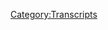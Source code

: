 {{DEFAULTSORT:
    #_TRANSCRIPT_0787:January 23, 2004
}}{{Transcript
    | title         = [[787: January 23, 2004]]
    | caption       = [https://knowledgefight.libsyn.com/787-january-23-2004 Listen to this episode on Libsyn]
    | episodeNumber = [[787: January 23, 2004|787]]
    | length        = 01:04:37
}}

{{MessageBox
    | header     = Warning: Bot Generated Content
    | text       = This transcript was automatically generated by transcription software and likely contains many mistakes and misattributions. Please check the audio for definitive quotes, attribution, and context.
    | image      = N3yvass4myg91.webp
    | imagewidth = 50px
    | id         = warning
}}

{{TranscriptBlock
    | name      = Theme Song
    | timestamp = 00:00:04.000
    | text      = Red Alert. Red alert. Red alert. Red alert. Knowledge five. Damn, Jordan, I'm sweating. Knowledge buddies.com It's time to pray. I have great respect for knowledge, knowledge. I'm sick of them posing as if they're the good guys. Xiang Ji or the bad guy knowledge. Dan and Jordan knowledge fight need money Andy and Sandy are stopping Andy and Pam handy in Kansas. And Kansas, you're on the airplane. Huge fan. I love your word. Knowledge by now knowledge fight.com
}}

{{TranscriptBlock
    | name      = Dan
    | timestamp = 00:00:59.000
    | text      = Hey everybody, welcome back to knowledge reading. I'm Jordan. We're a couple dudes like to sit around worship at the altar of saline and talk a little bit about Alex Jones.
}}

{{TranscriptBlock
    | name      = James David Manning
    | timestamp = 00:01:06.000
    | text      = Oh, indeed. We ID on Jordan. Jordan. I have a quick question for you sir. What's up? What's your blind spot?
}}

{{TranscriptBlock
    | name      = Dan
    | timestamp = 00:01:12.000
    | text      = My blind spot today Jordan is I've been looking for some dumb shows just to watch and you know when I need to relax or something, you know a little bit of entertainment course. You can. There's I mean, I've watched all of survivor. I don't really like the challenge. Yeah. Cooking shows maybe have fallen out of grace for me. Sure. I can only look at food so much. I understand. So I found a show. Okay, but I've been I've been I've taken two
}}

{{TranscriptBlock
    | name      = James David Manning
    | timestamp = 00:01:40.000
    | text      = if if this is perfect match. I'm gonna be furious. No. Okay. But some are described that to us. Well, some are described to us and it made me want to throw up. No,
}}

{{TranscriptBlock
    | name      = Dan
    | timestamp = 00:01:47.000
    | text      = no, no. I haven't checked in on that show. I actually had forgotten since you until you just brought it back. Right. It is a show called The secrets of Skinwalker Ranch. Okay. Skinwalker Ranch is like this place in like, I think it's Utah. That's it's notorious among the paranormal and UFO communities. There's like UFO is there all the time? Okay, okay,
}}

{{TranscriptBlock
    | name      = James David Manning
    | timestamp = 00:02:07.000
    | text      = good. I'm okay. I was worried that Skinwalker was like a normal, like, it's a show about a regular branch. And it just so happened to be named Skinwalker Oh, no. As opposed to being a the Skinwalker you know,
}}

{{TranscriptBlock
    | name      = Dan
    | timestamp = 00:02:20.000
    | text      = it's being of like, negative lore. Apparently the Skinwalker Skinwalker. But so there's this ranch. I am amazed. You've never heard of it. Because like, it's basically one of the big things and like, parent, but I guess maybe that's not something used but
}}

{{TranscriptBlock
    | name      = James David Manning
    | timestamp = 00:02:35.000
    | text      = yeah, I mean, damn, the the number of things I have never heard of are uncountable, that's
}}

{{TranscriptBlock
    | name      = Dan
    | timestamp = 00:02:40.000
    | text      = fair. Um, so I don't believe any of this stuff. Right. But they have such an awesome team of people who are investigating. Okay, so there's a doctor who's there for some reason. He's kind of a zero in case somebody gets hurt. There's like ghosts. There's the lead investigator who's kind of a zero right? And then there's the main character of the show who's like an astrophysicist guy from the like a college in Alabama. Sure, who's coming who's supposed to be the skeptical guy, right? That lasts an episode that he's just making excuses for everything.
}}

{{TranscriptBlock
    | name      = James David Manning
    | timestamp = 00:03:16.000
    | text      = Right? So he's not gonna get a job at CERN anytime soon.
}}

{{TranscriptBlock
    | name      = Dan
    | timestamp = 00:03:23.000
    | text      = It's very clear how much like the beginning is playing out the idea of like, look, I don't know about any of this stuff. Like I like three or four episodes. And he's like when I first showed up, I was very porous. Yeah, of course. Yeah, that kind of thing. But that's one of the great the star okay. The head of security. His name is Dragon
}}

{{TranscriptBlock
    | name      = James David Manning
    | timestamp = 00:03:44.000
    | text      = the head of security at Skinwalker Ranch or the head of security for this team of security at Skywalker dragon dragon he is
}}

{{TranscriptBlock
    | name      = Dan
    | timestamp = 00:03:53.000
    | text      = he has so much input on their investigation for reasons unknown.
}}

{{TranscriptBlock
    | name      = James David Manning
    | timestamp = 00:03:59.000
    | text      = Okay, all right. I'm gonna say this I'm gonna say this dragon came with Skinwalker Ranch and just emerges from the ground and then returns to the ground
}}

{{TranscriptBlock
    | name      = Dan
    | timestamp = 00:04:11.000
    | text      = there's no other explanation you might have come through a portal Yeah, but yeah, there's no other explanation. But yeah, I just I find myself watching it I'm like come on Dragon. And just having that thought is really funny. The premise of the show is that like this like multi millionaire or billionaire guy bought Skinwalker Ranch in order to investigate course. And so these people are always reporting back to this like potty. They're all so desperate for everything to be something that it's it's just hilarious. The episode that I'm on I just started season two. Yeah, the episode that I'm on is entirely about they found a hole and they poured a bunch of water in it and it drained faster than they thought it would right.
}}

{{TranscriptBlock
    | name      = James David Manning
    | timestamp = 00:04:53.000
    | text      = I feel like this is not far off from the plot of an Inspector Gadget episode.
}}

{{TranscriptBlock
    | name      = Dan
    | timestamp = 00:04:59.000
    | text      = Is it possible This was a vortex we found where all the water is. Yes, Mr. Gadget didn't Yeah, it's, it's it's fun. Yeah. Anyway, I don't know why there's multiple seasons of a question.
}}

{{TranscriptBlock
    | name      = James David Manning
    | timestamp = 00:05:13.000
    | text      = Because, I mean, they haven't figured they haven't found it yet. They haven't found anything. Well, yeah, that's why you gotta make another season.
}}

{{TranscriptBlock
    | name      = Dan
    | timestamp = 00:05:18.000
    | text      = They think they've found a ton of stuff. Well, of course, but yeah, you gotta think they found a lot of stuff otherwise you might quit very unconvincing. Anyway, what's your bread?
}}

{{TranscriptBlock
    | name      = James David Manning
    | timestamp = 00:05:27.000
    | text      = My bright spot? Dan is the new album from Ma three. first album in a long, long time, some
}}

{{TranscriptBlock
    | name      = Dan
    | timestamp = 00:05:35.000
    | text      = sort of electronic rock. Yeah, it's stuff right. Speed
}}

{{TranscriptBlock
    | name      = James David Manning
    | timestamp = 00:05:39.000
    | text      = moves. Everybody remembers. Midnight city.
}}

{{TranscriptBlock
    | name      = Dan
    | timestamp = 00:05:41.000
    | text      = Yeah, I recall that. Yeah, that's come up on a few playlists. Spotify recommended thing, right?
}}

{{TranscriptBlock
    | name      = James David Manning
    | timestamp = 00:05:48.000
    | text      = Yeah. And, you know, ma three is always a reliable source for a surprise saxophone, which, as we all know, and love.
}}

{{TranscriptBlock
    | name      = Dan
    | timestamp = 00:05:56.000
    | text      = Yeah, you know, that's what you need is best when a saxophone isn't expected. And it
}}

{{TranscriptBlock
    | name      = James David Manning
    | timestamp = 00:05:59.000
    | text      = just shows up out of nowhere, and he always does it in the right way. You're like, this is all be boobs. This is all and then bam. Saxophone solo.
}}

{{TranscriptBlock
    | name      = Dan
    | timestamp = 00:06:07.000
    | text      = There's a new album, though. Yeah, that's pretty good. All right. I would suggest to check that out. I'm trying to listen to more music in times when I maybe would have listened to podcast. Right, right. We're trying to diversify a little bit because there's so much just talking. And you know, music brings something to your life. Yeah,
}}

{{TranscriptBlock
    | name      = James David Manning
    | timestamp = 00:06:23.000
    | text      = no, I, I haven't listened to a lot of podcasts for a while. You know, like I've cut way, way back and I'm listening to music Well,
}}

{{TranscriptBlock
    | name      = Dan
    | timestamp = 00:06:31.000
    | text      = probably isn't something else as podcasters should be.
}}

{{TranscriptBlock
    | name      = James David Manning
    | timestamp = 00:06:34.000
    | text      = Honestly, I think podcasts are boring. Oh, no.
}}

{{TranscriptBlock
    | name      = Dan
    | timestamp = 00:06:37.000
    | text      = Actually, I was listening to some Bosstones because I needed some horns. Yeah. Expected saxophone guy. I was listening to question the answers one of their great albums. Oh, I did a couple of things first. I always have said that I'm a Bosstones guy from way back. Right. And these are the
}}

{{TranscriptBlock
    | name      = James David Manning
    | timestamp = 00:06:56.000
    | text      = wiki wiki Bosstones. Anybody? Oh, mighty mighty. Okay. I got it backwards.
}}

{{TranscriptBlock
    | name      = Dan
    | timestamp = 00:07:00.000
    | text      = And I was like, yeah, man, I think I think I fell off around Jackknife to a swan that was the last album that I like, really wasn't too sure. And I realized as I was looking over their discography, I'm like, that came out like 20 something years ago. I still think of it in my head is like, yeah, that was later era Bustos. Because that's a long time ago. But I was listening to question the answers. And there's a song on it called jump through the hoops. Sure. And there's this there's, it's just about like how like, yeah, I gotta go through the motions. Sure. Sure. Yeah, holidays suck. We got to do all this stuff. Yeah. So one verses about Dickey Barrett's job. Okay. It's like my job. It's a nine to five nightmare, right? Sure. All right. Yeah. can all relate. Yeah, we've been there. The next lyric is I'm serving whiskey stale wit and beer. And I as a kid, it always like bothered me that like, that doesn't make sense. He's your main time bartender working at like a hotel bar. What do you
}}

{{TranscriptBlock
    | name      = James David Manning
    | timestamp = 00:08:00.000
    | text      = this is a wild west. Cowboy shows up at 830 wanting a little shot of whiskey.
}}

{{TranscriptBlock
    | name      = Dan
    | timestamp = 00:08:05.000
    | text      = Dicky Barrett, the king of Boston SKA is working a day. This is what Yeah, never made sense to me. And I didn't have context for it. Because I was like, a kid. I didn't have a job but didn't know nine to five. Like, maybe you boop check in and nine, five into words. So whiskey.
}}

{{TranscriptBlock
    | name      = James David Manning
    | timestamp = 00:08:26.000
    | text      = I do like the idea, you know, of Chicago specifically, that like, you know, man, I wish every bar was a 4am bar, just those you know, now these 2am bars. That's not fair. But then you go back for two years. And you've got to think there were people being like, I wish every bar was a 24 hour bar again. What the hell is wrong with people that I can't get drunk at 630 in the morning, you know, now I have to stay home.
}}

{{TranscriptBlock
    | name      = Dan
    | timestamp = 00:08:50.000
    | text      = Well, Dickie might have worked at airport. That's possible. Yeah. I don't that's not in the song. But anyway. I felt bad because I've I have this conflicted relationship now that Tiki berets and anti Vax? Sure. Oh, my God broke up the band. Of course,
}}

{{TranscriptBlock
    | name      = James David Manning
    | timestamp = 00:09:07.000
    | text      = that'll do it. But, but yeah, the infected Bosstones. Now,
}}

{{TranscriptBlock
    | name      = Dan
    | timestamp = 00:09:12.000
    | text      = some of those. Some of that stuff holds up though. I believe early stuff is pretty great. I believe you. Anyway, Jordan. Today we have an episode talking about more noise and other disturbances. by the minute. We talk about Scott called the devil and more. All right. Okay. Now, we're gonna be talking about an episode from 2004. Yay. Because I've been the speaking engagement this week. And so preparing for that has been, you know, I've been juggling a little bit of that. And I was listening to some present day style shirts just to slog and not Bosstones that's for sure. No, and so I felt like we should check back in although we're kind of in a no man's land in 2004 because we know how he covered Saddam's capture, right. not well, right, we know that he still kind of thinks that the bath party is being installed back into power. Right? There's a very bizarre kind of who knows what's going on. It's not talking about the primaries, right? 2004 at this point yet, and so I don't really have a goal in mind, but I enjoy listening to it a lot more, right. There's a lot more information and a lot more stuff you can learn from those. And so I was dipping back seeing what I could find. And the Dean screen is on the 19th of January Gotcha. The evening of the 90
}}

{{TranscriptBlock
    | name      = James David Manning
    | timestamp = 00:10:37.000
    | text      = Right. That is when he does the Dean screen. Yeah, yeah.
}}

{{TranscriptBlock
    | name      = Dan
    | timestamp = 00:10:41.000
    | text      = And so today, we're, this has nothing to do with that. No, no, just for some sort of gauging where we are. We're jumping back in here on January 23 2004. And today's gonna be probably a little bit shorter than normal. But I found something that I thought really sucks. And so good enough for us, man. This sucks. And we'll get down to business on that. But first, Jordan, let's say hello to somebody who wants Oh, that's great idea. So first self elected president of the butler, Pa knowledge fight fan club. Thank you so much. You are now policy wonk.
}}

{{TranscriptBlock
    | name      = Alex Jones
    | timestamp = 00:11:16.000
    | text      = I'm a policy wonk.
}}

{{TranscriptBlock
    | name      = James David Manning
    | timestamp = 00:11:17.000
    | text      = Thank you very much.
}}

{{TranscriptBlock
    | name      = Dan
    | timestamp = 00:11:19.000
    | text      = You're trying to be the new Chico they are. Yeah,
}}

{{TranscriptBlock
    | name      = James David Manning
    | timestamp = 00:11:21.000
    | text      = that's happening.
}}

{{TranscriptBlock
    | name      = Dan
    | timestamp = 00:11:22.000
    | text      = Yeah. All right. Welcome to Pennsylvania douche I guess. Next Knox revenge. Thank you so much. You are now policy. Well,
}}

{{TranscriptBlock
    | name      = Alex Jones
    | timestamp = 00:11:28.000
    | text      = I'm a policy wonk.
}}

{{TranscriptBlock
    | name      = James David Manning
    | timestamp = 00:11:29.000
    | text      = Thank you very much. Next,
}}

{{TranscriptBlock
    | name      = Dan
    | timestamp = 00:11:31.000
    | text      = I just wanted to hear Dan and Jordan say Susquehanna. I think that's I'm probably mispronouncing that. But anyway, you're now policy walk.
}}

{{TranscriptBlock
    | name      = Alex Jones
    | timestamp = 00:11:38.000
    | text      = I'm a policy wonk.
}}

{{TranscriptBlock
    | name      = James David Manning
    | timestamp = 00:11:39.000
    | text      = Thank you very much. I believe it's Susquehanna, Susquehanna something like that walk
}}

{{TranscriptBlock
    | name      = Dan
    | timestamp = 00:11:43.000
    | text      = up. Next. I'm Father Jones is syrupy, sweet Texas drawl. Thank you so much. You are now suppose you want
}}

{{TranscriptBlock
    | name      = Alex Jones
    | timestamp = 00:11:48.000
    | text      = I'm a policy wonk.
}}

{{TranscriptBlock
    | name      = James David Manning
    | timestamp = 00:11:50.000
    | text      = Thank you very much.
}}

{{TranscriptBlock
    | name      = Dan
    | timestamp = 00:11:51.000
    | text      = And Studio Ghibli piddly presents, my neighbor, pathetic. Thank you so much. You're now ballsy walk.
}}

{{TranscriptBlock
    | name      = Alex Jones
    | timestamp = 00:11:56.000
    | text      = I'm a policy wonk.
}}

{{TranscriptBlock
    | name      = James David Manning
    | timestamp = 00:11:57.000
    | text      = Thank you very much. Hey,
}}

{{TranscriptBlock
    | name      = Dan
    | timestamp = 00:11:58.000
    | text      = we got a technocrat in the mix. Jordan, so thank you so much to Jar Jar. Binks has a Caribbean style hot sauce named after him. And it's delicious. Thank you so much. You are now a technocrat.
}}

{{TranscriptBlock
    | name      = Alex Jones
    | timestamp = 00:12:07.000
    | text      = I'm a policy wonk.
}}

{{TranscriptBlock
    | name      = James David Manning
    | timestamp = 00:12:10.000
    | text      = The amount of intelligent brilliant someone someone sodomized, sent me a bucket of poop daddy sharp.
}}

{{TranscriptBlock
    | name      = Alex Jones
    | timestamp = 00:12:16.000
    | text      = Jar Jar Binks has a Caribbean black action. He's a loser. Little little teeny baby. I don't want to hate black people. I renounce Jesus Christ,
}}

{{TranscriptBlock
    | name      = Dan
    | timestamp = 00:12:27.000
    | text      = but they'll be a good hot sauce. Probably a habanero bass. Yeah. You know, Caribbean sauces tend to enjoy a little bit of those fruity or peppers. Yeah,
}}

{{TranscriptBlock
    | name      = James David Manning
    | timestamp = 00:12:34.000
    | text      = I mean, I've always had the idea. Obviously, being from Chicago to make Jar Jar links, you know, you make that's it just makes perfect sense. Yeah. And you You jerk them? You know, that way. You've got the Caribbean style shipping it all work. But you
}}

{{TranscriptBlock
    | name      = Dan
    | timestamp = 00:12:50.000
    | text      = have to always like if you're serving them, you have to like juggle them and almost drop them on the floor. Yes.
}}

{{TranscriptBlock
    | name      = James David Manning
    | timestamp = 00:12:56.000
    | text      = It is also a physical comedy beta.
}}

{{TranscriptBlock
    | name      = Dan
    | timestamp = 00:12:59.000
    | text      = Store pratfalls. Yes, absolutely. So Jordan, like I said, there's not a lot going on, we get into like a real deadzone of content check. Alex preoccupies himself quite a bit with building seven stuff, about 911. But it's not stuff that we haven't heard before. And so pretty bland. But he's very, very excited about it. And so that takes up a lot of his time over the course of multiple days. And it took a while to get to anything that I really thought merited our attention. And I'll be honest, at first, I didn't even think this was it. But after looking into it a little bit more, I found that it was quite important.
}}

{{TranscriptBlock
    | name      = Alex Jones
    | timestamp = 00:13:46.000
    | text      = Welcome, my friends. It is Friday, the 23rd. day, January 2000. And for I still can't get used to that. Like yesterday, right now. The nine make broadcast lined up for you. We've got Operation Rescue West, coming on in the second hour. It's a First Amendment issue, not just trying to stop the 45 million plus murders. But they have a big truck with a picture of a baby alive baby and then a dead baby on the side. And they've been arrested and are being charged. They're trying to tell people all over the country that they cannot expose what's really happening. But PBS in a show video of all the dead Jews and world war two images of 1000s of naked bodies being bulldozed into pitch and I think that's good. It's good that they show that we should know what evil is all about. We should see the results of of evil. And what happens when you don't stand up to it. But you can show the murders in Africa murders by Saddam I'm in the Middle East, you can show murders by Pol Pot, you can show murders by Hitler. But you better not show the murders in this country. They're taken down websites that show this all over the place.
}}

{{TranscriptBlock
    | name      = Dan
    | timestamp = 00:15:12.000
    | text      = I got a couple of points on this one. The first is that I think that if someone was driving around in a van with pictures of victims of the Holocaust on the side of it, that might also not be super appropriate. I don't think that the reality of human atrocities should be watered down or ignored. But there's a place for that kind of thing. And maybe the side of a van, isn't it?
}}

{{TranscriptBlock
    | name      = Jordan
    | timestamp = 00:15:29.000
    | text      = I mean, a if your argument is that the van is a good place for it, and the other side of your van has a unicorn on it. I think we're having a bad day.
}}

{{TranscriptBlock
    | name      = Dan
    | timestamp = 00:15:40.000
    | text      = Well, yeah. But Alex is also comparing like something that was in a documentary versus something that's on the side of a thing,
}}

{{TranscriptBlock
    | name      = James David Manning
    | timestamp = 00:15:46.000
    | text      = I think should be put on the side of a van that isn't a dragon or a unicorn
}}

{{TranscriptBlock
    | name      = Dan
    | timestamp = 00:15:51.000
    | text      = or business name. Yeah, something Oh, yeah, that
}}

{{TranscriptBlock
    | name      = James David Manning
    | timestamp = 00:15:54.000
    | text      = was also an option. Second,
}}

{{TranscriptBlock
    | name      = Dan
    | timestamp = 00:15:56.000
    | text      = there's a difference between all of those things that Alex is listing off versus abortion, all of those other things are murders, whereas an abortion it is not. He's Welcome to his very strongly held belief that it is but that's not going to impact on most of the rest of the country feels. So this story has to do with an anti abortion group called Operation Rescue West who were charged with a misdemeanor for what they call their truth truck. The issue wasn't that they had pictures of dead babies on it. It was that in Bel Air Kansas, there's an ordinance that prohibits cars with portable signs on them, essentially banning moving billboards. The charges were dropped in March, most likely because it wasn't that big of a deal, and the city realized that the group thrived off being persecuted, so maybe wasn't even worth the trouble. Yeah. Operation Rescue West was led by a man named Troy Newman, who's going to be the guest that comes on here later, and a large amount of his specific activism against was against a reproductive care doctor in Kansas named George Taylor. In fact, the misdemeanor charge happened when he was driving his truck near the home of one of Taylor's nurses in a very clear attempt to harass and intimidate her. For years. They went after Tiller to the extent of planning a mock trial accusing him of mass murder. Incidentally, Tiller was murdered himself on made in May 2009. tillers murderer Scott Roeder was a frequent donor to Operation Rescue West and when he was arrested the phone number for Operation Rescue West's senior policy adviser Cheryl Solon, Salander was found in his car. Salinger, when pressed on it had to admit that she had spoken with rotor in the past and had specifically given him information about tillers whereabouts in the past like court appearances on the like, also sell under served two years in jail quote, after pleading guilty to conspiring to bomb an abortion clinic in California in 1988. I looked he's gonna have this guy from Operation Rescue west on the show to complain about this misdemeanor charge that's going to be dropped in a few months. But it's critical to understand that what is happening is that Alex is interviewing someone who is a stochastic terrorist, quite frankly, this is an attempt to play up this false sense of victimhood and aggrievement, which is a large part of the fuel that these groups use to inspire the domestic terrorism against people who support or provide reproductive health access. This is who Alex has always been. When we go back to the past, we see constant appearances by thinly disguised Nazis and white supremacist, we see promotion of groups that inspire domestic terrorism. And you see that in the present day, too. This is who he is. This has never been different. It's just not been as obvious in the past maybe. Well, I mean, or people weren't paying attention.
}}

{{TranscriptBlock
    | name      = James David Manning
    | timestamp = 00:18:30.000
    | text      = I be Yeah, it's who was investigating this dude. You know, who was investigating? Who is like, Hey, Alex is having a literal terrorist on his show. Like nobody was paying attention to him. Nobody was paying attention, not just to Alex, but to the guests that he had on Yeah, he's just got another crazy conspiracy theorist on
}}

{{TranscriptBlock
    | name      = Dan
    | timestamp = 00:18:51.000
    | text      = I honestly don't even think it's that I think that people will just pick who Yeah, no,
}}

{{TranscriptBlock
    | name      = James David Manning
    | timestamp = 00:18:56.000
    | text      = yes. For the people who would have made such a period, though. That's their perception. Because we know that all the way up until, however, practically now still, you know,
}}

{{TranscriptBlock
    | name      = Dan
    | timestamp = 00:19:07.000
    | text      = I mean, I think that so much of the criticism of Alex that existed our message boards, you know, even pretty close to up to like our starting of the show. Yeah. had to do with like him being a tool of Israel. Yeah, basically. Yeah. The criticism about him was in itself a conspiracy. Right. And so yeah, there was not a lot of attention being paid to stuff like this, like the cadre of weirdos and dangerous folks that he has on the show. Yeah. So yeah, this dude is going to show up and they're going to kind of have a little bit of an interview and maybe the maybe the only thing that's important on this episode, is this story. That seemed kind of just like a throwaway. Bullshit. They're mad that people have an abortion. Yeah, yeah. But no,
}}

{{TranscriptBlock
    | name      = James David Manning
    | timestamp = 00:19:55.000
    | text      = obfuscate what is actually going on by just being like, Oh, look at how it is. sent this van is we should all be aware of what's going on. Well, to be
}}

{{TranscriptBlock
    | name      = Dan
    | timestamp = 00:20:03.000
    | text      = fair, I mean, it as fair as you can be, this is a 2004 and Tiller wasn't killed until 2009. It hasn't happened, right, right now granted, their senior policy advisor is in contact with people who may eventually murder and herself, plan to bomb an abortion clinic and went to prison for it. Right. So you have adjacency of like this. I don't know, I haven't looked into enough of the, let's say, anti abortion, pro life groups. But I would assume that there are some who are very disconnected from folks who would bomb an abortion clinic, you would hope. And those would be the folks that I would hope you'd interview the people who are at least more than zero steps removed from someone who planned to forbid abortion, I suppose. But instead, these are the sorts of groups that Alex elevates. He's the sort of people that he gets involved with, and it's not a coincidence. So Alex introduces Troy. And it's weird. He doesn't really know the details of this. This guy's story at all.
}}

{{TranscriptBlock
    | name      = Alex Jones
    | timestamp = 00:21:08.000
    | text      = Coin. Newman is the president of Operation rescue.org. And prolife websites have been getting hacked to take it down around the country, folks. They are putting directories into all the big corporations and libraries blocking out patriot, real conservative websites, the neocon websites, you'll never have a problem. We're talking to Troy Newman and World Net Daily Story on infowars.com. From yesterday, he was arrested mostly police out in Bel Air California, and she had picture of the truck there on the website. This is the second time
}}

{{TranscriptBlock
    | name      = Dan
    | timestamp = 00:21:47.000
    | text      = Alex is referred to Bel Air is being in California. Yeah, on this episode, because he's the Fresh Prince. Yeah, I understand why that would be where your brain goes. But he has like, here's the here's the thing, like, Troy, and this group is like pretty prominent at the pro life agitation. Right? Let's say. And it's very well known that they're in Kansas, you know, and so that to me, seems strange. One time, it's like, well, it's a slip of the tongue. Obviously, you think of Bel Air from the Fresh Prince. But it I don't know. I mean, it's kind of it's bad sign,
}}

{{TranscriptBlock
    | name      = James David Manning
    | timestamp = 00:22:23.000
    | text      = it wouldn't make sense to me because he doesn't actually care about the movement, you know, like, and I understand that he cares about abortion, but he doesn't care about like, oh, well, I need to make contacts in this place, or this place or this place. I need to be aware of who's doing what, everywhere. At this point in time. He's just trying to do a radio show, you know,
}}

{{TranscriptBlock
    | name      = Dan
    | timestamp = 00:22:44.000
    | text      = yeah. But if you if you care somewhat about the issue itself. You'd know a little bit about the notable figures, you'd think like you'd think I'm aware of where other people in like disinformation research are sure. At least generally speaking. Right. Right, right. I don't know. It seems. It seems like a bizarre level of not caring.
}}

{{TranscriptBlock
    | name      = James David Manning
    | timestamp = 00:23:08.000
    | text      = Well, I mean, but think about it this way. Dan, you are aware of disinformation space, right. I'm also on the show. I'm I'm not aware of too much of the disinformation space because I'm an entertainer, right? If Alex is an entertainer, if you were interviewing somebody,
}}

{{TranscriptBlock
    | name      = Jordan
    | timestamp = 00:23:26.000
    | text      = okay, well, that's fair. Who was ever
}}

{{TranscriptBlock
    | name      = Dan
    | timestamp = 00:23:30.000
    | text      = ticular I know
}}

{{TranscriptBlock
    | name      = Jordan
    | timestamp = 00:23:31.000
    | text      = fine.
}}

{{TranscriptBlock
    | name      = Dan
    | timestamp = 00:23:33.000
    | text      = I think you have a responsibility to know a little more good point. So anyway, Troy comes in, and him and Alex do some lying about stats.
}}

{{TranscriptBlock
    | name      = Troy Newman
    | timestamp = 00:23:41.000
    | text      = Well, we're pro life organization started to bash about 15 years ago with the sole purpose of ending child killing in America. And we're doing it primarily these days through our efforts. That's fine. By bringing a window into the abortion clinic years ago, we said if wombs had windows, there'd be no abortion. You ever hear that
}}

{{TranscriptBlock
    | name      = Alex Jones
    | timestamp = 00:24:01.000
    | text      = one? Yeah. So now they have the whole powered color. moves in my mind here. The tests they do where you can see the baby, right? Yeah, this big 3d sonogram? Yes, a 3d. 4d Yeah, there's motion to it as well. Yeah, 4d and now the majority of men and women, the numbers have never reversed the last 10 years are now against abortion. Young people are against abortion than their parents. 72%
}}

{{TranscriptBlock
    | name      = James David Manning
    | timestamp = 00:24:27.000
    | text      = of
}}

{{TranscriptBlock
    | name      = Troy Newman
    | timestamp = 00:24:29.000
    | text      = young people nowadays, according to recent Gallup poll are consider themselves to be pro life. Well, we took that slogan a step further. If the wombs had windows, there'd be no abortion. We get a window into the abortion clinic. I'm telling you, it's not a pretty sight. Every abortion kills. And it's a bloody gory mess.
}}

{{TranscriptBlock
    | name      = Dan
    | timestamp = 00:24:46.000
    | text      = Bloody, bloody, gory mess. So this discussion of statistics is just not real. Gallup has polled pro life versus pro choice self description at least going back to 1996 and in 2004, approximately 43% of respondents called themselves pro life compared to about 49%. Who were pro choice. The highest they've ever pro polled pro life identification was in 2009 at 51%, which I think, you know, if you consider what was going on around then you could consider it a conservative resurgence that was going on due to the election. Obama Yeah, Tea Party sentiment rising. I think you can understand why there'll be a little bump there. Also, in our present day, pro life sentiment is polling almost as poorly as it ever has about 39% trailed only by like, 9096 when it was around 33. These folks use fraudulent statistics to create the impression that their extreme views and extreme actions are actually mainstream and supported by the vast majority of the population. This is meant to help radicalize the listeners of the show, while simultaneously pacifying them from any fears about whether or not what they're supporting is in fact, extremism. And that's, that's the game. Yeah, I mean, 73%
}}

{{TranscriptBlock
    | name      = James David Manning
    | timestamp = 00:25:59.000
    | text      = I, here's, here's a here's a sticking point for me. You know, like, I get the idea that if you have a window into the womb, then you see a I don't know, a larval worm growing, or whatever it is. They call them boo. What I don't understand is if you think that's a baby, how is an ultrasound not complete child pornography as well? That's just insane. We're all stupid.
}}

{{TranscriptBlock
    | name      = Dan
    | timestamp = 00:26:24.000
    | text      = Are you just pretend you're working on new five minutes? No,
}}

{{TranscriptBlock
    | name      = James David Manning
    | timestamp = 00:26:27.000
    | text      = I'm just I'm just a bothered by this insanity. Just how can you not think clearly, it bums me
}}

{{TranscriptBlock
    | name      = Dan
    | timestamp = 00:26:36.000
    | text      = out your rebuttal is not compelling. No, it's
}}

{{TranscriptBlock
    | name      = James David Manning
    | timestamp = 00:26:40.000
    | text      = not a rebuttal. I understand. It's, it's all stupid.
}}

{{TranscriptBlock
    | name      = Dan
    | timestamp = 00:26:43.000
    | text      = That's true. That's true. That's what I'm saying. They're very passionate about we eat eggs. That's true. Not human eggs. Now we will Oh boy, because that's my next planet class raw
}}

{{TranscriptBlock
    | name      = James David Manning
    | timestamp = 00:26:56.000
    | text      = human eggs. So yeah,
}}

{{TranscriptBlock
    | name      = Dan
    | timestamp = 00:26:58.000
    | text      = the reality of the situation is that this guy Troy, a large part of what he does is rally against George tiller. Right? And because we're in the present day, we know what ends up happening, right? But because they don't, a lot of the behaviors that Alex and this guy engage in on this show look really bad in hindsight, like this clip.
}}

{{TranscriptBlock
    | name      = Alex Jones
    | timestamp = 00:27:23.000
    | text      = And I wouldn't expect I mean, I'd expect this in Bel Air California but not Bel Air Kansas.
}}

{{TranscriptBlock
    | name      = Troy Newman
    | timestamp = 00:27:28.000
    | text      = We'll we'll tell you what, it's a little bit bigger. And this is Wichita, Kansas, Wichita, which is just one mile south of Bel Air is the abortion capital of world mount if your listeners know that, that that's where George Tiller resides. And he has the biggest abortion clinic in the world. He claims to have more third trimester abortion experience than anybody in the Western Hemisphere call it what it is. He has the biggest death camp in the US. Exactly. And he's got a huge full size crematorium there the day that the smoke billows out with the smoke of the dead babies in his office manager resides in Bel Air.
}}

{{TranscriptBlock
    | name      = Dan
    | timestamp = 00:28:03.000
    | text      = Yeah. So Alex is real actively involved in sort of helping push this person as a target. Yeah, he ends up being oh, by the way, I forgot to mention this Tiller was killed in church. He was a church and something like a man and just assassinated. Yeah, that makes sense.
}}

{{TranscriptBlock
    | name      = James David Manning
    | timestamp = 00:28:19.000
    | text      = Because it's because they're pro life.
}}

{{TranscriptBlock
    | name      = Dan
    | timestamp = 00:28:24.000
    | text      = It's it's really, it's really difficult to to see this and consider any of these actions, like acceptable running a death camp.
}}

{{TranscriptBlock
    | name      = James David Manning
    | timestamp = 00:28:33.000
    | text      = Yeah. Well, I mean, not just that, but like, because of the issue that we're dealing with of abortion. The laws to protect those people have been specifically watered down as much as possible. The laws to protect tiller. Were almost as I mean, at that time. What? He was being harassed for
}}

{{TranscriptBlock
    | name      = Dan
    | timestamp = 00:28:54.000
    | text      = years. Yeah, that's true years. And what he was doing was legal. Yeah. It was a form later term abortions, but it was not illegal.
}}

{{TranscriptBlock
    | name      = James David Manning
    | timestamp = 00:29:05.000
    | text      = So So what is there to do? Why are we allowing this man to be harassed for eight years? Again, and again and again? Reason litical free speech? Exactly. The reason is, because it's political free speech for this man to harm and attack tiller, and it is against the law for Taylor to fight back.
}}

{{TranscriptBlock
    | name      = Dan
    | timestamp = 00:29:23.000
    | text      = True. And that's the truth and like the the extent to which you want to, you know, make arguments against access to abortion, I guess you could make the argument that a lot of that is, you know, very much it should be protected free speech. Absolutely. But some of this other stuff, I don't know how appropriate it is, you know, when you have a powder keg type issue like this, saying that this person is running a death camp, saying that kind of stuff, articulating it as like a murder factory or comparing it to Holocaust 70 is a mass murderer. You're gonna put them on trial. I owe for mass murder. These kinds of things, you, you have to understand that what you're doing is trying to incite violence. You're making
}}

{{TranscriptBlock
    | name      = James David Manning
    | timestamp = 00:30:08.000
    | text      = it reasonable to kill him. Yes, that is what you are doing here. There's no other public case. Yeah, there's no other explanation you are telling you are telling people who believe you that this man is a mass murderer. Honestly, if this weren't true, then the man who went to church and killed him is a good guy. Because this man is mass murdering people. I mean, but you know what? It's not it's not even close to true. And you're fucking killing people based on these lies.
}}

{{TranscriptBlock
    | name      = Dan
    | timestamp = 00:30:37.000
    | text      = Yeah. And consider like the headspace that you're putting people in. Largely that may be a little bit unwell and healthy mentally, who believe will also believe the things that you do. You're telling them that this person is a mass murderer? Yeah. Death, and it's legal, the mass murder that he's doing. Now, a bunch of people have been trying to change these laws in order to get this person punished by laws. We want to deal with this through the legal system, but it's impossible. There. We've exhausted all of these avenues and got it he just, you know, he's gonna get away with it. How? How difficult is it to imagine that what you're doing is making the argument for someone who is unwell to take things into their own hands. Yeah, absolutely. It's, it's ridiculous. And to see Alex so actively engaged in it, in 2004. is, I mean, it pretty gross.
}}

{{TranscriptBlock
    | name      = James David Manning
    | timestamp = 00:31:33.000
    | text      = Honestly, it is, it is framing this situation as a moral responsibility to burn down that clinic to burn down the death camp. Not only is it the right thing to do, it is your moral responsibility to do that, as a human being who does not want to watch people die. You know, I'm not
}}

{{TranscriptBlock
    | name      = Dan
    | timestamp = 00:31:53.000
    | text      = sure if it's fully framing that. But it's definitely that is what you could hear. You know, it's a possible reading someone could have.
}}

{{TranscriptBlock
    | name      = James David Manning
    | timestamp = 00:32:02.000
    | text      = Well, I mean, I if if we actually knew that across the street, there was a death camp, it would be my moral responsibility to go over there and stop it. If I could. I can't even I can't. You might even if I can't. Yeah, you
}}

{{TranscriptBlock
    | name      = Dan
    | timestamp = 00:32:15.000
    | text      = might be right. But what if you want to bring witches into it?
}}

{{TranscriptBlock
    | name      = James David Manning
    | timestamp = 00:32:18.000
    | text      = Good question.
}}

{{TranscriptBlock
    | name      = Caller 2 (787)
    | timestamp = 00:32:20.000
    | text      = The additional perspective is that abortion is actually a satanic blood sacrifice ritual.
}}

{{TranscriptBlock
    | name      = Dan
    | timestamp = 00:32:26.000
    | text      = I should clarify, this is a color that they get right, right.
}}

{{TranscriptBlock
    | name      = Caller 2 (787)
    | timestamp = 00:32:29.000
    | text      = And they actually grow their power on it. And that's why they feel that you're threatening their power base, and they're going to the extreme to protect it. Now. They've got it basically on a mass scale. And I would venture to say that your guests would agree on this, but I like his input on it also and magic. I appreciate
}}

{{TranscriptBlock
    | name      = Alex Jones
    | timestamp = 00:32:47.000
    | text      = your show. All right. Thank you. Yeah, you go back to Herod, you go back to the Egyptian kings.
}}

{{TranscriptBlock
    | name      = Troy Newman
    | timestamp = 00:32:52.000
    | text      = You go back to Hitler's nature. I believe the mass killing was empowering them a comment, sir. Well, it even goes back further than that. The Mole bytes were the first people recording the scripture of sacrificing their own children. All the bale and Ashraf worship were sexual immorality and child killing First Corinthians it says those things that you that the pagans sacrifice, they sacrifice to demons. You're George tillers abortion clinic we regularly regularly see notorious witches going in and out of there particularly it's boring and when that big incinerator lights up.
}}

{{TranscriptBlock
    | name      = Dan
    | timestamp = 00:33:26.000
    | text      = Yeah, notorious
}}

{{TranscriptBlock
    | name      = James David Manning
    | timestamp = 00:33:27.000
    | text      = witches, Horus witches. Yeah. People who are notable for their witchcraft.
}}

{{TranscriptBlock
    | name      = Dan
    | timestamp = 00:33:33.000
    | text      = Yeah, okay. Yeah, they're known on the streets as big time witches got. So yeah, so what we have now is Alex is allowing this guy to put on a presentation that not only is George Taylor a mass murderer, he's complicit with witches are doing a blood sacrifice with these dead babies, or these, these aborted babies in order to gain satanic power of some sort. So now we're adding a spiritual responsibility and dimension to this. And this is so fucked up knowing that like, just a few years after this the guy gets murdered is it's it's insane. I mean,
}}

{{TranscriptBlock
    | name      = James David Manning
    | timestamp = 00:34:13.000
    | text      = it it's it. What else do you say? But it's the entire organization's fault. It's all of their faults.
}}

{{TranscriptBlock
    | name      = Dan
    | timestamp = 00:34:19.000
    | text      = It means a lot. There's a lot of fault to go around. Yeah, it's true.
}}

{{TranscriptBlock
    | name      = James David Manning
    | timestamp = 00:34:23.000
    | text      = It is it is one of those things where again, that is the that is the lack of protection. This man can go murder an abortion doctor. And what people will say is look at this unhinged man. And that's not true. Well, actually, that's a man who's trying to save your life. That is a man who believes that he is saving human lives despite the fact that everyone is against him. In his mind. He is perhaps the most noble creature on this fucking planet. And you're going to tell him he's an unhinged No, this man has been fuck Stover
}}

{{TranscriptBlock
    | name      = Alex Jones
    | timestamp = 00:35:00.000
    | text      = Well,
}}

{{TranscriptBlock
    | name      = Dan
    | timestamp = 00:35:01.000
    | text      = I think that the the actual murderer? He is, I think he may have been a bit unwell himself for sure. But that's not but what you're saying. Does, you know there is there's something to it, you know, the you think that you are the noble person who's going in to save effort? Absolutely. And you have these people like Alex and like, Troy, on these large platforms, essentially convincing you that you are the good guy, you behave in the way that you do, you know, makes me think of the guy who went with a gun to combat ping pong. You know, like, that person didn't think he was hurting people. He thought he was going to save children. Yep. And I think that that is one of the ways that you can get people to do awful things is by convincing them in some perverse way. They're awful action is actually morally obligatory, or morally commendable. Just
}}

{{TranscriptBlock
    | name      = James David Manning
    | timestamp = 00:35:54.000
    | text      = that but after the fact, what are what are these people going to do? They're going to say, that was wrong, he should not have killed him. Now, he may have brought it on himself a little bit with his murdering of babies. But that is not how we behave. anti abortion friends
}}

{{TranscriptBlock
    | name      = Dan
    | timestamp = 00:36:14.000
    | text      = are peaceful. That's a large part of what Newman said afterwards. I don't know this guy. This guy. This guy was very wrong. No True Scotsman. Absolutely would never want someone to hurt this guy who's collaborating with notorious witches. Yeah. You fucking talking about? Absolutely. Anyway, one of the things that's really neat about this episode, and it's not actually as neat as I wanted it to be, but Alex does get a few calls from pro choice. People. Okay. Now, they're not the best candidates to be making these. They're listening to Infowars. Yeah, it's a self selected bunch. It is. Yeah. But here is one caller who has a belief that people should be allowed to have access to reproductive health.
}}

{{TranscriptBlock
    | name      = Alex Jones
    | timestamp = 00:37:00.000
    | text      = Henry in Oregon, you say you disagree with our guest on some issue? Go ahead.
}}

{{TranscriptBlock
    | name      = Caller 1 (787)
    | timestamp = 00:37:05.000
    | text      = And do you do? I just want to know where these people get off? Thinking they can tell an individual free sovereign citizen of the Republic, what they can put in or take out of their individual body.
}}

{{TranscriptBlock
    | name      = Alex Jones
    | timestamp = 00:37:18.000
    | text      = Okay, is there something to Henry right now on this? It's a human beings it's separate. They decide to climb in the sack and do what they do and what there is. That is why human life is completely separate from this from this Roe v. Wade, of, oh, this is part of your body. That's a human being you know, this
}}

{{TranscriptBlock
    | name      = Caller 1 (787)
    | timestamp = 00:37:41.000
    | text      = part. Opinion. ALIX, that's your opinion based on your Bible, buddy.
}}

{{TranscriptBlock
    | name      = Alex Jones
    | timestamp = 00:37:46.000
    | text      = I'm not buying your moral relativism. I'm
}}

{{TranscriptBlock
    | name      = Caller 1 (787)
    | timestamp = 00:37:48.000
    | text      = telling you that I'm tired of you people trying to stick your Bible in my face, man. I'm telling you that you know, you stick to your own beliefs and leave the other individual sovereigns in this country alone because you're making more enemies than you are friends anymore, buddy. Oh, you're getting really mad deep down. Past Matt. And I'm telling you to tell your buddy to bring his truck to Tilak when Oregon
}}

{{TranscriptBlock
    | name      = Alex Jones
    | timestamp = 00:38:09.000
    | text      = put them on hold. I can tell he's about to start getting hateful and spewing things we can't have on the radio. I don't even man I tell you. You make me sick. I can just hear the hate in your voice.
}}

{{TranscriptBlock
    | name      = Dan
    | timestamp = 00:38:22.000
    | text      = Yep, so that's me that's about as good as you're gonna get. And that's the kind of response that Alex will have which is put the put the person on hold. He does go back to him but he doesn't really allow him to make any points. So yeah, so I guess Alex's best rebuttal is that it's a person and then the guy his responses. That's your opinion. Yeah, there's nowhere to go from there.
}}

{{TranscriptBlock
    | name      = James David Manning
    | timestamp = 00:38:46.000
    | text      = We are at an impasse Yeah, there is no further argument to be had it is a conflict now
}}

{{TranscriptBlock
    | name      = Dan
    | timestamp = 00:38:52.000
    | text      = Now unfortunately, you know based on the repeated word use I think this guy might be a sovereign citizen I'm not sure I
}}

{{TranscriptBlock
    | name      = James David Manning
    | timestamp = 00:38:59.000
    | text      = may have heard a little sovereign citizen in there I'm
}}

{{TranscriptBlock
    | name      = Dan
    | timestamp = 00:39:02.000
    | text      = not sure I want to necessarily side with him and he was getting a little bit distracted in the bring your truck around my area I'll show you what's what
}}

{{TranscriptBlock
    | name      = James David Manning
    | timestamp = 00:39:10.000
    | text      = you know once you're at an impasse What else is there to do?
}}

{{TranscriptBlock
    | name      = Dan
    | timestamp = 00:39:13.000
    | text      = I guess so. It makes me less willing to be like tip of the hat to you sir. Yeah, that's not maybe the best way of going about it. But you can kind of see how Alex doesn't really want to engage doesn't really respond Yeah. Put him on hold
}}

{{TranscriptBlock
    | name      = James David Manning
    | timestamp = 00:39:28.000
    | text      = false moral high ground can go fuck off. I am not doing any of that shit go fuck yourself. Yeah just claimed that their demons and witches and now you don't want hateful content on your show? Go fuck yourself.
}}

{{TranscriptBlock
    | name      = Dan
    | timestamp = 00:39:40.000
    | text      = I mean, this is back when Alex would like tell people not to say piss or Yeah, and now he's just like all they want to piss on our face. I'm just saying
}}

{{TranscriptBlock
    | name      = James David Manning
    | timestamp = 00:39:48.000
    | text      = abortion doctors are demons who are in league with Satan and they are killing your babies. And now sir, sir. I don't want any hateful content on my show. Okay,
}}

{{TranscriptBlock
    | name      = Dan
    | timestamp = 00:39:58.000
    | text      = so Alex has some thoughts about this call. Well, he has them on hold that I think are a little ironic.
}}

{{TranscriptBlock
    | name      = Troy Newman
    | timestamp = 00:40:04.000
    | text      = So we've got to look at this from a medical aspect we can look at from a philosophical
}}

{{TranscriptBlock
    | name      = Alex Jones
    | timestamp = 00:40:09.000
    | text      = what's wrong with this guy, we got to protect the little innocence, he doesn't get any more weak and defenseless. These are babies body. And you know, this is sick. And what happens is people are involved in abortions, and they're not man enough to, to, you know, to get their minds out from around this. And so, and look, I didn't start by attacking this guy. I mean, I might have gotten mad at him, but I heard a lot of hatred in his voice.
}}

{{TranscriptBlock
    | name      = Dan
    | timestamp = 00:40:34.000
    | text      = We know from listening to Alex for years that he has an intense burning guilt over how he's paid for at least 10 abortions. He's never really processed any of his feelings about that, and it manifests pretty regularly and outburst surrounding reproductive rights. At this point, it's not clear if Alex is being honest with the audience about his past abortions. But what we can tell from this clip is that he's very committed to projecting his own guilt onto everyone else. In his own mind, he sees supporting access to abortion as being a way that he could alleviate his own guilt. If it's not wrong to have an abortion, then he doesn't need to feel bad about his past in that area. But Alex is also a religious zealot, and he cannot be pro choice and continued to be at all appealing to the audience that he's fostered. Alex personally is trapped, but he recognizes that being pro choice would be the shortest and easiest path for him to unburden himself from that weight that he needlessly carries around, right. And thus, he assumes that's the case for everyone who supports access to abortion. They don't actually believe in the right to bodily autonomy, they don't have any principled reason for their position, they must just be looking for an easy way to alleviate their own guilt. Alex is mad because he's talking about himself. He can't deal with this color as an individual because the conversation is barely even about abortion. The caller and probably Troy think that it's about abortion, but they don't realize that the host of the show is kind of playing out a psychodrama and using them as props. Yeah, it's fucked up.
}}

{{TranscriptBlock
    | name      = James David Manning
    | timestamp = 00:42:01.000
    | text      = Yeah. Well, I mean, that is that is one of the problems with being a guest on the show of a malignant narcissist is a certain point, you got to realize that you're not real to him. Yeah. You know, like, you're when you go away, he's like, man, that character in my favorite show was gone. And now I don't know where he you know, that's it. Yeah. It's,
}}

{{TranscriptBlock
    | name      = Dan
    | timestamp = 00:42:21.000
    | text      = it's, it's, it makes it difficult to really find any truth or common ground or anything. So I like to get to another caller that disagrees with his position. And here's how that goes.
}}

{{TranscriptBlock
    | name      = Alex Jones
    | timestamp = 00:42:34.000
    | text      = Charles in Rhode Island, disagrees. Go ahead, Charles.
}}

{{TranscriptBlock
    | name      = Caller 1 (787)
    | timestamp = 00:42:38.000
    | text      = Alex, I want to, first of all tell you that I'm very conservative. I was a congressional candidate here in the state of Rhode Island. But basically this abortion issue, I've looked at it right down the line. And unfortunately, there's a worse crime than abortion and that's being born and being unloved. I grew up with all those kids over here in the Rhode Island area that were had no reason. You know, their parents didn't care about them or anything and
}}

{{TranscriptBlock
    | name      = Alex Jones
    | timestamp = 00:43:01.000
    | text      = that societal breakdown, you don't go further down the pit because, quote, quote, know that when we think you might be on love, you got a poor family. So now we're gonna abort your baby. That's what China does.
}}

{{TranscriptBlock
    | name      = Dan
    | timestamp = 00:43:12.000
    | text      = So this caller is articulating his argument for abortion access poorly, but you can see how Alex has taken his point and completely distorted in order to create a straw man that it's easier for him to fight with the idea of having access to abortion for people who end up in situations where they have an unwanted pregnancy. It's not like China's one child policy. It's not forced abortions. This is a ridiculous leap that Alex is making, because he never actually wants to argue real points. He wants to score optical points about like, Oh, you're disgusting. You think that people should just be why do we find people who aren't loved and kill them? Yeah, that's what we should be doing. It's so dumb.
}}

{{TranscriptBlock
    | name      = James David Manning
    | timestamp = 00:43:48.000
    | text      = Yeah. And I mean, especially just because it's so performative. Yeah, you know, there's no conversation. There's nothing that can be said or will be said that will have any effect on this. Yeah, this is all for show.
}}

{{TranscriptBlock
    | name      = Dan
    | timestamp = 00:44:01.000
    | text      = And it's unfortunate too, because even people that you would sort of the, on the surface agree with or broadly agree with, as much as like, people should have access to reproductive health care chair. They're still ALEKS listeners. And they're not going to be able to make these arguments in any way. That's like, you know, they're going to fall into rhetorical traps, right? Well, I mean, here's the broader be idiots themselves, right?
}}

{{TranscriptBlock
    | name      = James David Manning
    | timestamp = 00:44:25.000
    | text      = The problem is to be pro choice is a very straight line, right? But to be pro choice, and also a conservative or also somebody who's listening to Alex Jones, all that stuff, you are going to inevitably have to take a twisty path around all of those giant obstacles to going straight to abortion. So that means that when you're having a conversation with somebody else who's a conservative they go, Well, why didn't Why did you go around this obstacle? That is there for a reason. You are supposed to stop at that obstacle? Yeah, yeah. Listen to the roadblocks. Exactly, yeah. So there's there's no way to have that conversation. Intra intra party,
}}

{{TranscriptBlock
    | name      = Dan
    | timestamp = 00:45:05.000
    | text      = I suppose. Yeah. So we get another caller who is sort of pro reproductive. Okay. But there's I'm just gonna play a tiny bit. We're not gonna listen to this call because it's a real bummer. Okay.
}}

{{TranscriptBlock
    | name      = Alex Jones
    | timestamp = 00:45:18.000
    | text      = Okay, we got a bunch of callers that agree with you. But we got one more that disagrees. Mary in Maryland, you're on the air with our guests. Go ahead. Yes, thank
}}

{{TranscriptBlock
    | name      = Caller 3 (787)
    | timestamp = 00:45:27.000
    | text      = you. I like your show except for this issue. I wish I had been aborted myself, I have done a lot of research. And I would like to make a few points.
}}

{{TranscriptBlock
    | name      = Dan
    | timestamp = 00:45:38.000
    | text      = So it's pretty easy to see how Alex go to imagine that the opposition to his position is not very well considered given the callers that disagree. But he doesn't take into account that he's self selected zone opposition. People have strong well reasoned pro reproductive health arguments aren't going to be listening to Alex's show and they aren't going to call in the opposition, he has to worry about contending with our people who listen to his show that disagree with a central pillar of his worldview, which are going to be generally confused folks who are easy to dismiss, on the off chance that he gets them on with a good point calling him it's the easiest thing to just restate their argument in a dishonest way to create a straw man to attack or put them on hold and the job is done. My point is that if Alex had to argue with people who weren't Infowars listeners, he'd be fucked. Also, this lady's call is a real severe bummer. And I feel for her. She says that, and if she goes on to talk about, like abuse that she had as a child, and like her mother having, like complications from her birth, you know, it's a real heavy thing. And Alex is just as a real shithead to her. Like he's real. He's a real dick. Yeah. And I don't think it brings much to our show to to dwell on that.
}}

{{TranscriptBlock
    | name      = James David Manning
    | timestamp = 00:46:48.000
    | text      = Yeah, I mean, here's the thing, what I would expect if we were going to have a conversation about this particular topic, at the very least, what should be represented? Are the parties directly involved with it?
}}

{{TranscriptBlock
    | name      = Dan
    | timestamp = 00:47:01.000
    | text      = Yeah, those are the people who have any kind of skin in the game. It's
}}

{{TranscriptBlock
    | name      = James David Manning
    | timestamp = 00:47:06.000
    | text      = not some random guy who drives around in a van. And not even people who just call in, that's not a, that is not a way to have this conversation in a way that should be had publicly, if they want to argue about this nonsense, that they're never going to convince each other of no off air, then that's fine. You're having fun. If you're doing it on air, you're just messing with everybody's lives. You're wasting everybody's times and you're confusing them.
}}

{{TranscriptBlock
    | name      = Dan
    | timestamp = 00:47:36.000
    | text      = Well, I think there can be sort of points that are illuminated by talking to people who are maybe unrelated to the doctor patient dynamic of an abortion that like, I think, I think some people can have worthwhile things to add to the conversation. But generally, it's not going to be a guy who's shithead radio host guy whose career is harassing an abortion doctor, right? Those aren't the sort of people it is just going to be like, at worst and at best, some sort of, like a explosion of, quote unquote entertainment. Sure, sure. Sports type shit with a collar. Yeah,
}}

{{TranscriptBlock
    | name      = James David Manning
    | timestamp = 00:48:19.000
    | text      = this is not sports, talk radio. We are not arguing about whether or not the fucking giants should have drafted Odell Beckham Jr. This is real shit, man. It's true. No,
}}

{{TranscriptBlock
    | name      = Dan
    | timestamp = 00:48:31.000
    | text      = it's true. But I think they think that they're dealing with it appropriately. Yeah. But they're not evidenced by this next clip. Oh, boy.
}}

{{TranscriptBlock
    | name      = Alex Jones
    | timestamp = 00:48:39.000
    | text      = Earlier caller was asking you I believe Allison in California about this particular abortionist there in Kansas, who quote was doing some some rituals. Is that accurate?
}}

{{TranscriptBlock
    | name      = Troy Newman
    | timestamp = 00:48:49.000
    | text      = Yes. And I'll get to that in just a second. I just wanted to just ask a quick question. answered to yourself. Listen to the callers as they come through and the mental gymnastics that they've gone through in order to justify child killing and it's what George Tiller does here in Wichita, Kansas. He's a member in good standing of his reformation Lutheran Church. He brings in an apostate pastor to baptize these babies. He'll sell you a keepsake urn after he incinerates the bodies of these babies after he baptized and he'll, they'll sell you the urn, put the ashes in there and send you home with them. There's some bizarre rituals that he does. He'll take pictures of the babies if you want to have some post natal pictures of your unborn baby with a crushed skull. He'll provide you those pictures. There's a little room that he's got set aside and his abortion millwork sounds like a snuff film production
}}

{{TranscriptBlock
    | name      = Alex Jones
    | timestamp = 00:49:40.000
    | text      = company.
}}

{{TranscriptBlock
    | name      = Troy Newman
    | timestamp = 00:49:41.000
    | text      = You know, that's exactly what I said. And I think he's got a very strange, bizarre mental condition because it's a bizarre fascination. Well,
}}

{{TranscriptBlock
    | name      = Alex Jones
    | timestamp = 00:49:50.000
    | text      = let me just say this earlier, we were pretty nice to one of those callers.
}}

{{TranscriptBlock
    | name      = Dan
    | timestamp = 00:49:53.000
    | text      = I would disagree pretty nice. So a lot of that stuff that you is describing as snuff film production or like weird, bizarre rituals? Sure. I think it's an underappreciated aspect, certainly among people like Alex and these these folks that it's not always very easy choice that people make to terminate a pregnancy. And sometimes things like, you know, having some kind of booth, you know, cremation or something. Yeah. Now, it can help help closure have closure for the parents, right. And I think that there's something, they're attacking this as something evil, but it's actually one of the most probably carrying services that a person in tillers position could offer. Sure, these are things that allow you know, someone who had to choose something that is very painful allows them to have a closure about it allows them to honor this, this the fetus, yeah, you know, there's, there's something that can be very helpful and meaningful to that. And it's pretty shitty for Alex and him to be going on like this.
}}

{{TranscriptBlock
    | name      = James David Manning
    | timestamp = 00:51:06.000
    | text      = I mean, honestly, regardless of whether or not you're pro or anti abortion, that's not we're past that now in the in the timeline of events, okay. This is not something that Tiller is forcing on people. This is something that they are asking for. They do not have to have this. Yeah, they do not have to get any of this. Yeah, they don't even they could walk in and walk out without saying goodbye.
}}

{{TranscriptBlock
    | name      = Dan
    | timestamp = 00:51:29.000
    | text      = Because for some people, it's probably not something they would gravitate towards, or even need, you know, that's not that's not everybody doesn't have the same needs and requirements in that situation.
}}

{{TranscriptBlock
    | name      = James David Manning
    | timestamp = 00:51:41.000
    | text      = And so now we're talking about this person, this asshole being like, No, you can't even have any say in what happens afterwards.
}}

{{TranscriptBlock
    | name      = Dan
    | timestamp = 00:51:49.000
    | text      = Right? And pretending that these things that are offered as a means of helping the parents process, grieve, grieve. It's some sort of a perverse thing that Tiller is doing for himself. Right? And that's just I mean, it's disgusting. But these are the ways you would characterize someone if you wanted them to be hurt. Yeah, honestly. Yes. Just just ship. That's just horrific. Yep. So earlier, Troy lied about some statistics. And now Alex gets in the game.
}}

{{TranscriptBlock
    | name      = Caller 1 (787)
    | timestamp = 00:52:17.000
    | text      = How many abortions are done in America every year?
}}

{{TranscriptBlock
    | name      = Alex Jones
    | timestamp = 00:52:22.000
    | text      = Four and a half million.
}}

{{TranscriptBlock
    | name      = Dan
    | timestamp = 00:52:24.000
    | text      = Yikes. That's absolutely false. Yeah, CDC numbers with this timeframe around 2003 2000, forward about 850,000. And the trend has consistently been heading downward ever since. And even at that point, it was headed downward. Alex is exaggerating the number of abortions done each year by about five times are not recognizing that number of procedures is decreasing as education improves, and there's greater access to birth control and emergency contraception. Alex is a liar painting a fraudulent picture for the audience to help justify his extremist views and make them more likely to support a group like Operation Rescue West whose senior policy adviser went to jail for planning to bomb a clinic and who very clearly inspired the murder of George tiller, right? There's not even a reason to lie here. His audience doesn't understand numbers or scale. So if he said 850,000 abortions are done each year, they'd be just as scandalized by it, this guy would still say Yikes. But on some level, Alex cannot resist the impulse to exaggerate and sensationalized everything he touches. Regardless of how, I don't know if spurious an issue it is. Yeah,
}}

{{TranscriptBlock
    | name      = James David Manning
    | timestamp = 00:53:29.000
    | text      = yep. Just, and just the willingness to toss out a number in an instant without thinking about it. Not even like that's, that's me pulling something for a bit, just Just out of nowhere. It's just like, yeah, 5 million, whatever. You should have to have something like, If you don't know, say, Hold on, let me check. Maybe I have a staff of people who could give me the exact number right now that maybe
}}

{{TranscriptBlock
    | name      = Dan
    | timestamp = 00:53:54.000
    | text      = that number does come from some, like, evil, anti
}}

{{TranscriptBlock
    | name      = James David Manning
    | timestamp = 00:53:58.000
    | text      = abortion blog kind of thing. Where possible, they're under counting the official statistics, we went to this abortion place and everything like that. Yeah, that's possible.
}}

{{TranscriptBlock
    | name      = Dan
    | timestamp = 00:54:07.000
    | text      = I wouldn't, I wouldn't be too surprised if that number does come from somewhere not out of thin air, but whatever it is, it is not accurate. The that's fair. So we have one last clip here. Like I said, it's a shorter episode we're going to be doing but in this clip, Alex points the finger at everybody by describing them as himself.
}}

{{TranscriptBlock
    | name      = Alex Jones
    | timestamp = 00:54:25.000
    | text      = Oh, man. Whoa. How people can't see what's right right in front of their faces. But the society says it's okay. But somebody's arguments and you're young, you know, oh, I can't do that. I'm having too much fun Horan at the bars. I'm having too much fun picking up all these women. Yeah, I'll just I'll just give 300 bucks to her and then I won't have to worry about it. And then you just blasted something beautiful and wonderful. That was going to take care of you when you were old. Now you're going to be alone on thanks. Giving now you're gonna be alone at Christmas. Now you're going to die alone old in your apartment with no children around you with no nothing. You just took the greatest birthright the most amazing thing we've got any flushed it down the toilet, you put it in an incinerator.
}}

{{TranscriptBlock
    | name      = Dan
    | timestamp = 00:55:17.000
    | text      = We know from so many things that he says later that that's what he did. He's talking about himself. Yeah.
}}

{{TranscriptBlock
    | name      = James David Manning
    | timestamp = 00:55:24.000
    | text      = No, it reminds me of every like youth group situation where they brought in the evangelical testimonial, the guy who comes in and he's like, listen, for 20 years, I lived like this, and he's got tattoos and all that stuff. And then he goes, but that's not good for you. And he continues on to explain that everyone who drinks lives like he did. Everyone who goes to bars acts like he did. Everybody who's around other people is trying to fuck all the time, at no point in time is the like, well, you know, I could have also gone to therapy or something.
}}

{{TranscriptBlock
    | name      = Dan
    | timestamp = 00:56:00.000
    | text      = But here, here's the difference between Alex and that guy, at least that guy is saying I did all these things. That's true. That's a good point. There is no recognition in this episode, or anything of Alex talking about himself and his own experience. He's talking about his own experience, but projecting it onto everybody else. Yeah, that to me is even more cowardly, right in what you're describing and youth pastor because at least that youth pastor would be, you'd be able to be like, dismiss what you say a little bit more. Because it's like, oh, you're dealing with something.
}}

{{TranscriptBlock
    | name      = James David Manning
    | timestamp = 00:56:28.000
    | text      = And he's projecting on everybody else, too. But he's telling you, I'm telling you why I'm projected. He's giving you the reason. Yeah.
}}

{{TranscriptBlock
    | name      = Dan
    | timestamp = 00:56:34.000
    | text      = projecting on everybody. Yeah, yeah. Whereas this is just like subterfuge almost. Yeah, it sucks. So you have that dynamic. And then the dynamic of trying to launder and promote this group that is up to absolutely no good.
}}

{{TranscriptBlock
    | name      = James David Manning
    | timestamp = 00:56:50.000
    | text      = They have started making trouble in the neighborhood. Yeah,
}}

{{TranscriptBlock
    | name      = Dan
    | timestamp = 00:56:53.000
    | text      = Bel Air. Yeah. I think it should be it should be recognized to that, like George Taylor was a large name in the reproductive health scene, let's say he was somebody who was the a lot of people around the country even pointed the finger at him. Yeah. And they were like, This guy sucks. You know, he's the worst. Yeah, that is true. But the this guy, Troy Newman and his group, were there. Yeah, they were agitating there. Absolutely. That is a little bit more relevant. Or I think it's more impactful user involvement was like on the ground there inciting harassing them, as opposed to, like, let's say, an anti abortion group on the West Coast, who was still mad at tiller. Right, say, but maybe wrote a letter or something. I
}}

{{TranscriptBlock
    | name      = James David Manning
    | timestamp = 00:57:53.000
    | text      = was, like thinking about this time period. What that was, was a terrorist group, assassinating a political enemy. That is what you have to kind of view it as, at least I at least, that seems to me to make the most sense. The
}}

{{TranscriptBlock
    | name      = Dan
    | timestamp = 00:58:08.000
    | text      = only only reason I push back on that is that there isn't any real evidence that the guy who killed them was like actually involved with their group. So you could say that it's kind of a like, you know, that idea of the sto tech after caustic terror, blah, blah, blah, right? The inciting someone to do the thing that they obviously want done. Right. But don't say that that's what they want done. You could you could make that argument but and the reason them as a whole terrorist groups,
}}

{{TranscriptBlock
    | name      = James David Manning
    | timestamp = 00:58:39.000
    | text      = and I'm doing that is not because I genuinely believe that they are an entire terrorist group, right? I am saying simultaneous to this time period, it the FBI is finding any Muslim person they can to tie together with a group. I mean, so what I'm what I'm seeing is obvious shit of we're making terrorists and we're ignoring the ones that we like, and that's just the case. No, so I while I recognize that, you know, like, I'm not putting them on the terror watch list.
}}

{{TranscriptBlock
    | name      = Dan
    | timestamp = 00:59:11.000
    | text      = I get what you're saying. Yeah. Yeah, it sucks. It sucks. Keep coming back to this, but there's a reason. Yes, it sucks. It sucks. Alex's behavior is shit. But it's it. I think you can fall into a little bit of a hole of thinking like, you know, at some point he changed, you know, there was something you know, he Yeah. And like, oh, the Trump years really brought out the worst in him. Yeah. And I mean, from a performance aspect. Yes, that's definitely true. He's become far worse a broadcaster. He's sloppy and unhinged in ways that are meant to farm attention. Yeah. Because that's more of the economy at that point. But, you know, it's important to recognize and understand that you go back as far back in his career as you can. And do you see behavior that is just as detestable and just as dangerous as stuff that he does regularly? Presently? Yeah, I
}}

{{TranscriptBlock
    | name      = James David Manning
    | timestamp = 01:00:11.000
    | text      = think what happens is if you only pop in and out, you know, over your life, you know, I only see these clips every maybe I only saw a video last year. And then once again, you can mistake decaying for change. You know what I'm saying? Like, I don't think Alex changed, he just decayed. It just got worse and worse and worse, but not different.
}}

{{TranscriptBlock
    | name      = Dan
    | timestamp = 01:00:33.000
    | text      = Yeah, just worse, I think also pivot a little bit. I mean, as much as like, I think a lot of people changed strategies, when social media became more relevant, you know, the ways that you can hack people's attention. You know, I think that that could attribute a lot to that what you're describing as decay. Yeah. You know, a lot of the like, more frequent bombast. Yeah. Shit. Yeah. You know, it's one of the things in trying to prepare for this episode. I was also trying to look at other people we could talk about, you know, like, I texted you about, like, Matt Walsh. Michael Knowles are two dudes who are like, you know, they're both daily wire guys are like, very on the vanguard of pretty dangerous transphobic. Rant ideology, rhetoric. And so I thought like them, maybe it'd be a good I see clips of them flying around all the time on Twitter. And I thought, like, let's sit down and check out an episode of their show. And it became an intensely clear to me that there is a bit that's for attention and then an unwatchable show, right, like the rest of it. Right. And I think that there's a strategy in that. And I think it's because of the way attention economy works. Totally, I think that Alex is fairly similar. No, that's just he's not allowed on social media. We've
}}

{{TranscriptBlock
    | name      = James David Manning
    | timestamp = 01:02:00.000
    | text      = received emails from like companies who do exactly that for you, right? Where they say you Well, what they do is they say, we're going to help you make tic tock clips out of your large content to grow your audience. So then all of a sudden, you are not concerned with the large content, you are concerned with making the TIC tock clips go around. And yeah, we haven't. We haven't responded. Yeah.
}}

{{TranscriptBlock
    | name      = Dan
    | timestamp = 01:02:27.000
    | text      = You don't have to you don't have to worry so much about the coherence and the quality of your larger product. Do you have to have like, well, it's good enough what I'm doing, but there has to be something that is at least clippable enough that people will get angry, right? Or people will keep reposting this, and I think that those strategies are absent in Alex in the past. Yeah. And that's maybe a large part of why I think that it's more interesting as a product. Yeah, that's fair. Because I find that to be a really dumb boring. I think it's I think that like, I don't know operating have
}}

{{TranscriptBlock
    | name      = James David Manning
    | timestamp = 01:03:02.000
    | text      = a vested interest in not doing that, though, since our shows are three and a half hours long sometimes
}}

{{TranscriptBlock
    | name      = Dan
    | timestamp = 01:03:06.000
    | text      = operating that way. I just find to be like, the opposite of what someone who wanted to create content would do. And I think it sucks. Anyway. I I don't know. I'm not against doing an episode about like someone like Matt Walsh or whatever. But his episodes are boring as hell. Yeah.
}}

{{TranscriptBlock
    | name      = James David Manning
    | timestamp = 01:03:23.000
    | text      = Well, you know, to me, it is, you know, I was always I was always working on putting together an hour, you know, yeah, I wanted a headline. So I wanted to get an hour. And it took a long time to realize that a lot of people wanted to get five minutes. So they could put the clip out and then get out is booked for an hour get booked for stuff and then they'll figure out how to how to write jokes. It never occurred to me to go that way. Because that's a shortcut. Yeah.
}}

{{TranscriptBlock
    | name      = Dan
    | timestamp = 01:03:49.000
    | text      = Get a good tape. It's cheating. Get a good little snippet of your opener.
}}

{{TranscriptBlock
    | name      = James David Manning
    | timestamp = 01:03:56.000
    | text      = Yeah, I mean, it's like I would never in a million years try and get a headline gig until I was confident in 45 minutes of an hour.
}}

{{TranscriptBlock
    | name      = Dan
    | timestamp = 01:04:06.000
    | text      = works. So anyway, now we come to the end of this and fuck Alex in the past. You bet sucks. Bad dude. We'll be back Jordan, but until then we have website
}}

{{TranscriptBlock
    | name      = James David Manning
    | timestamp = 01:04:15.000
    | text      = didn t we do? It's now try.com. Yes, we're also on Twitter. Indeed. We are at that knowledge. I'm just gonna fight.
}}

{{TranscriptBlock
    | name      = Dan
    | timestamp = 01:04:21.000
    | text      = Yep, we'll be back. But until then, I'm Neo. I'm Leo amnesiacs. Clark. I'm the juiciest ice cube.
}}

{{TranscriptBlock
    | name      = Unknown Speaker
    | timestamp = 01:04:26.000
    | text      = And now here comes the sex robots.
}}

{{TranscriptBlock
    | name      = Andy In Kansas
    | timestamp = 01:04:28.000
    | text      = Andy in Kansas, you're on the air. Thanks for holding. Well, Alex, I'm a first time caller. I'm a huge fan. I love your work.
}}

[[Category:Transcripts]]

